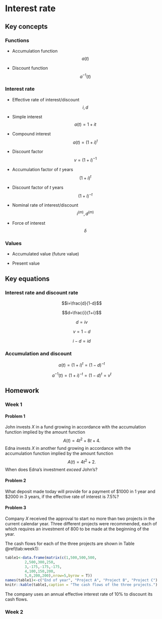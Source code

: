 # Interest rate

## Key concepts

### Functions {-}

- Accumulation function $$a(t)$$

- Discount function $$a^{-1}(t)$$

### Interest rate {-}

- Effective rate of interest/discount $$i,d$$

- Simple interest $$a(t)=1+it$$

- Compound interest $$a(t)=(1+i)^t$$

- Discount factor $$v=(1+i)^{-1}$$

- Accumulation factor of $t$ years $$(1+i)^t$$

- Discount factor of $t$ years $$(1+i)^{-t}$$

- Nominal rate of interest/discount $$i^{(m)},d^{(m)}$$

- Force of interest $$\delta$$

### Values {-}

- Accumulated value (future value) 

- Present value

## Key equations

### Interest rate and discount rate {-}

$$i=\frac{d}{1-d}$$

$$d=\frac{i}{1+i}$$

$$d=iv$$

$$v=1-d$$

$$i-d=id$$

### Accumulation and discount {-}

$$a(t)=(1+i)^t=(1-d)^{-t}$$

$$a^{-1}(t)=(1+i)^{-t}=(1-d)^t=v^t$$



## Homework

### Week 1 {-}

#### Problem 1 {-}

John invests $X$ in a fund growing in accordance with the accumulation function implied by the amount function
$$A(t)=4t^2+8t+4.$$
Edna invests $X$ in another fund growing in accordance with the accumulation function implied by the amount function $$A(t)=4t^2+2.$$
When does Edna's investment *exceed* John’s?

#### Problem 2 {-}

What deposit made today will provide for a payment of $\$1000$ in 1 year and $\$2000$ in 3 years, if the effective rate of interest is $7.5\%$?

#### Problem 3 {-}

Company $X$ received the approval to start no more than two projects in the current calendar year.
Three different projects were recommended, each of which requires an investment of 800 to be made at the beginning of the year.

The cash flows for each of the three projects are shown in Table \@ref(tab:week1):
```r
table1<-data.frame(matrix(c(1,500,500,500, 
         2,500,300,250, 
         3,-175,-175,-175,
         4,100,150,200,
         5,0,200,200),nrow=5,byrow = T))
names(table1)<-c("End of year", "Project A", "Project B", "Project C")
knitr::kable(table1,caption = "The cash flows of the three projects.")
```

The company uses an annual effective interest rate of $10\%$ to discount its cash flows.

### Week 2 {-}






